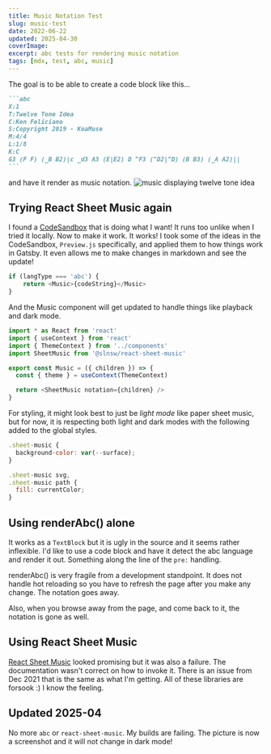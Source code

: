```yaml
---
title: Music Notation Test
slug: music-test
date: 2022-06-22
updated: 2025-04-30
coverImage:
excerpt: abc tests for rendering music notation
tags: [mdx, test, abc, music]
---
```


The goal is to be able to create a code block like this...

````md
```abc
X:1
T:Twelve Tone Idea
C:Ken Feliciano
S:Copyright 2019 - KoaMuse
M:4/4
L:1/8
K:C
G3 (F F) (_B B2)|c _d3 A3 (E|E2) D ^F3 (^D2|^D) (B B3) (_A A2)||
```
````

and have it render as music notation.
![music displaying twelve tone idea](twelve-tone-idea.png)

## Trying React Sheet Music again

I found a [CodeSandbox](https://codesandbox.io/s/qrjj5?file=/src/Preview.js) that is doing what I want! It runs too unlike when I tried it locally. Now to make it work. It works! I took some of the ideas in the CodeSandbox, `Preview.js` specifically, and applied them to how things work in Gatsby. It even allows me to make changes in markdown and see the update!

```jsx:title=Code.js snippet
if (langType === 'abc') {
    return <Music>{codeString}</Music>
}
```

And the Music component will get updated to handle things like playback and dark mode.

```jsx:title=Music.js
import * as React from 'react'
import { useContext } from 'react'
import { ThemeContext } from '../components'
import SheetMusic from '@slnsw/react-sheet-music'

export const Music = ({ children }) => {
  const { theme } = useContext(ThemeContext)

  return <SheetMusic notation={children} />
}
```

For styling, it might look best to just be _light mode_ like paper sheet music, but for now, it is respecting both light and dark modes with the following added to the global styles.

```css:title=App.js snippet
.sheet-music {
  background-color: var(--surface);
}

.sheet-music svg,
.sheet-music path {
  fill: currentColor;
}
```

## Using renderAbc() alone

It works as a `TextBlock` but it is ugly in the source and it seems rather inflexible. I'd like to use a code block and have it detect the abc language and render it out. Something along the line of the `pre:` handling.

renderAbc() is very fragile from a development standpoint. It does not handle hot reloading so you have to refresh the page after you make any change. The notation goes away.

Also, when you browse away from the page, and come back to it, the notation is gone as well.

## Using React Sheet Music

[React Sheet Music](https://github.com/slnsw/react-sheet-music) looked promising but it was also a failure. The documentation wasn't correct on how to invoke it. There is an issue from Dec 2021 that is the same as what I'm getting. All of these libraries are forsook :) I know the feeling.

## Updated 2025-04

No more `abc` or `react-sheet-music`. My builds are failing. The picture is now a screenshot and it will not change in dark mode!
